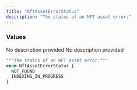 ```yaml
---
title: "NftAssetErrorStatus"
description: "The status of an NFT asset error."
---
```


### Values

<ResponseField name="NOT_FOUND" type="enum">
  No description provided
</ResponseField>

<ResponseField name="INDEXING_IN_PROGRESS" type="enum">
  No description provided
</ResponseField>


```graphql NftAssetErrorStatus
"""The status of an NFT asset error."""
enum NftAssetErrorStatus {
  NOT_FOUND
  INDEXING_IN_PROGRESS
}
```
